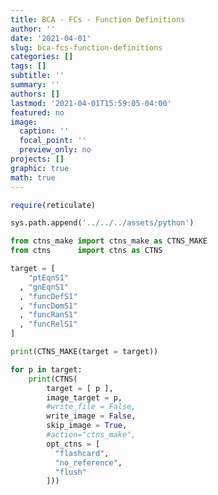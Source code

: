 ```yaml
---
title: BCA - FCs - Function Definitions
author: ''
date: '2021-04-01'
slug: bca-fcs-function-definitions
categories: []
tags: []
subtitle: ''
summary: ''
authors: []
lastmod: '2021-04-01T15:59:05-04:00'
featured: no
image:
  caption: ''
  focal_point: ''
  preview_only: no
projects: []
graphic: true
math: true
---
```

```r
require(reticulate)
```

```python
sys.path.append('../../../assets/python')

from ctns_make import ctns_make as CTNS_MAKE
from ctns      import ctns as CTNS
```

```python
target = [
    "ptEqnS1"
  , "gnEqnS1"
  , "funcDefS1"
  , "funcDomS1"
  , "funcRanS1"
  , "funcRelS1"
]

print(CTNS_MAKE(target = target))
```

```python

for p in target:
    print(CTNS(
        target = [ p ], 
        image_target = p,
        #write_file = False,
        write_image = False,
        skip_image = True,
        #action="ctns_make",
        opt_ctns = [
          "flashcard",
          "no_reference",
          "flush"
        ]))
```

